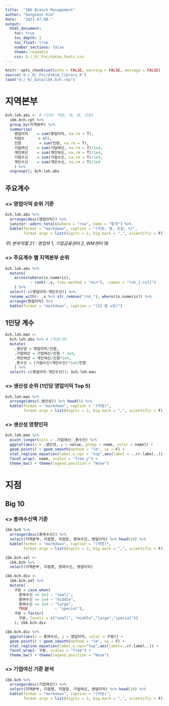 ```yaml
---
title:  "IBK Branch Management"
author: "Dongsoon Kim"
date:   "2021.07.08."
output:
  html_document:
    toc: true
    toc_depth: 2
    toc_float: true
    number_sections: false
    theme: readable
    css: D:/_R/_Fnc/dsKim_fonts.css
---
```


```r

knitr::opts_chunk$set(echo = FALSE, warning = FALSE, message = FALSE)
source('d:/_R/_Fnc/dsKim_library.R') 
load("d:/_R/_Data/ibk.bch.rda")

```

# 지역본부

```r

bch.loh.abs <- # (단위: 억원, 개, 명, 조원)
  ibk.bch.cpt %>% 
  group_by(지역본부) %>% 
  summarise(
    영업이익    = sum(영업이익, na.rm = T),
    지점수      = n(),
    인원        = sum(인원, na.rm = T),
    기업여신    = sum(기업여신, na.rm = T)/1e4,
    개인여신    = sum(개인여신, na.rm = T)/1e4,
    기업수신    = sum(기업수신, na.rm = T)/1e4,
    개인수신    = sum(개인수신, na.rm = T)/1e4
    ) %>% 
  ungroup(); bch.loh.abs

```

## 주요계수  

### <> 영업이익 순위 기준

```r

bch.loh.abs %>% 
  arrange(desc(영업이익)) %>% 
  janitor::adorn_totals(where = "row", name = "합계") %>% 
  kable(format = "markdown", caption = "(억원, 명, 조원, %)",
        format.args = list(digits = 2, big.mark = ",", scientific = F))

```

_주) 본부직할 21 : 영업부 1, 기업금융센터 2, WM센터 18_    

### <> 주요계수 별 지역본부 순위

```r

bch.loh.abs %>% 
  mutate(
    across(where(is.numeric), 
           ~ rank(-.x, ties.method = "min"), .names = "rnk_{.col}")
    ) %>% 
  select(-c(영업이익:개인수신)) %>% 
  rename_with(~ .x %>% str_remove("rnk_"), where(is.numeric)) %>% 
  arrange(영업이익) %>% 
  kable(format = "markdown", caption = "(22 중 x위)")

```

## 1인당 계수

```r

bch.loh.man <- 
  bch.loh.abs %>% # (억원/명)
  mutate(
    .생산성 = 영업이익/인원,
    .기업여신 = 기업여신/인원 * 1e4, 
    .개인여신 = 개인여신/인원*1e4,
    .총수신 = (기업수신+개인수신)*1e4/인원 
    ) %>% 
  select(-c(영업이익:개인수신)); bch.loh.man

```

### <> 생산성 순위 (1인당 영업이익 Top 5)

```r

bch.loh.man %>% 
  arrange(desc(.생산성)) %>% head(5) %>% 
  kable(format = "markdown", caption = "(억원)",
        format.args = list(digits = 2, big.mark = ",", scientific = F))

```

### <> 생산성 영향인자 

```r

bch.loh.man %>% 
  pivot_longer(cols = .기업여신:.총수신) %>% 
  ggplot(aes(x = .생산성, y = value, group = name, color = name)) + 
  geom_point() + geom_smooth(method = "lm", se = F) + 
  stat_regline_equation(label.y.npc = "top",aes(label = ..rr.label..)) +
  facet_wrap(~ name, scales = "free_y") + 
  theme_bw() + theme(legend.position = "None")

```


# 지점

## Big 10  

### <> 총여수신액 기준 

```r

ibk.bch %>% 
  arrange(desc(총여수신)) %>% 
  select(지역본부, 지점명, 지점장, 총여수신, 영업이익) %>% head(10) %>% 
  kable(format = "markdown", caption = "(억원)",
        format.args = list(digits = 2, big.mark = ",", scientific = F))

```

```r

ibk.bch.sel <- 
  ibk.bch %>%
  select(지역본부, 지점명, 총여수신, 영업이익)

ibk.bch.div <- 
  ibk.bch.sel %>% 
  mutate(
    구분 = case_when(
      총여수신 <= 5e3 ~ "small",
      총여수신 <= 1e4 ~ "middle",
      총여수신 <= 2e4 ~ "large",
      TRUE            ~ "special"),
    구분 = factor(
      구분, levels = c("small", "middle","large","special"))
    ); ibk.bch.div

```

```r

ibk.bch.div %>% 
  ggplot(aes(x = 총여수신, y = 영업이익, color = 구분)) + 
  geom_point() + geom_smooth(method = "lm", se = F) + 
  stat_regline_equation(label.y.npc="top",aes(label=..rr.label..)) + 
  facet_wrap(~ 구분, scales = "free") + 
  theme_bw() + theme(legend.position = "None")

```


### <> 기업여신 기준 분석 

```r

ibk.bch %>% 
  arrange(desc(기업여신)) %>% 
  select(지역본부, 지점명, 지점장, 기업여신, 영업이익) %>% head(10) %>% 
  kable(format = "markdown", caption = "(억원)",
        format.args = list(digits = 2, big.mark = ",", scientific = F))

```








